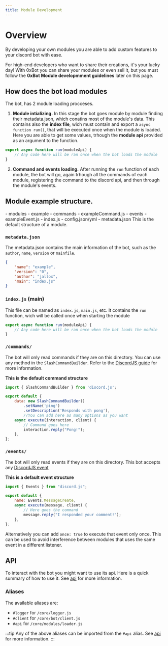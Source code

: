 ```yaml
---
title: Module Development
---
```



# Overview
By developing your own modules you are able to add custom features to your discord bot with ease. 

For high-end developers who want to share their creations, it's your lucky day! With 0xBot you can share your modules or even sell it, but you must follow the **0xBot Module developmment guidelines** later on this page.

## How does the bot load modules
The bot, has 2 module loading procceses. 

1. **Module intializing.** In this stage the bot goes module by module finding their metadata.json, which conatins most of the module's data. This contains also the **index file**, wich must contain and export a `async function run()`, that will be executed once when the module is loaded. Here you are able to get some values, trhough the **module api** provided as an argument to the function.
```js
export async function run(moduleApi) {
    // Any code here will be ran once when the bot loads the module
}
```

2. **Command and events loading.** After running the `run` function of each module, the bot will go, again trhough all the commands of each module, registering the command to the discord api, and then through the module's events.

## Module example structure.

<FileTree>
- modules
	- example
		- commands
			- exampleCommand.js
		- events
			- exampleEvent.js
		- index.js
		- config.json/yml
		- metadata.json
</FileTree>
This is the default structure of a module.

### `metadata.json`
The metadata.json contains the main information of the bot, such as the `author`, `name`, `version` or `mainfile`.
```json title="metadata.json"
{
    "name": "example",
    "version": "0",
    "author": "jallox",
    "main": "index.js"
}
```

### `index.js` (main)
This file can be named as `index.js`, `main.js`, etc. It contains the `run` function, wich will be called once when starting the module
```js title="index.js"
export async function run(moduleApi) {
    // Any code here will be ran once when the bot loads the module
}
```

### `/commands/`
The bot will only read commands if they are on this directory. You can use any method in the `SlashCommandBuilder`. Refer to the [DiscordJS guide](https://discord.js.org/docs/packages/discord.js/14.22.1/SlashCommandBuilder:Class) for more information.

**This is the default command structure**
```js title="commands/ping.js"
import { SlashCommandBuilder } from 'discord.js';

export default {
	data: new SlashCommandBuilder()
		.setName('ping')
		.setDescription('Responds with pong'),
		//You can add here as many options as you want 
	async execute(interaction, client) {
		// Command goes here
        interaction.reply("Pong!");
	},
};
```

### `/events/`
The bot will only read events if they are on this directory. This bot accepts any [DiscordJS event](https://discord.js.org/docs/packages/discord.js/14.22.1/Events:Enum)

**This is a default event structure**
```js title="events/message.js"
import { Events } from "discord.js";

export default {
	name: Events.MessageCreate,
	async execute(message, client) {
		// Here goes the command
        message.reply("I responded your comment!");
	},
};
```
Alternatively you can add `once: true` to execute that event only once. This can be used to avoid interference between modules that uses the same event in a different listener.


## API
To interact with the bot you might want to use its api. Here is a quick summary of how to use it. See [api](/0xbot/module-development/api/) for more information.

### Aliases
The available aliases are:
- `#logger` for `/core/logger.js`
- `#client` for `/core/bot/client.js`
- `#api` for `/core/modules/loader.js`

:::tip
Any of the above aliases can be imported from the `#api` alias. See [api](/0xbot/module-development/api/) for more information.
:::



